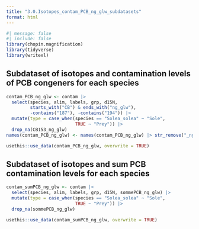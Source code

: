 ```yaml
---
title: "3.0.Isotopes_contam_PCB_ng_glw_subdatasets"
format: html
---
```


```r
#| message: false
#| include: false
library(chopin.magnification)
library(tidyverse)
library(writexl)
```

## Subdataset of isotopes and contamination levels of PCB congeners for each species
```r
contam_PCB_ng_glw <- contam |> 
  select(species, alim, labels, grp, d15N, 
         starts_with("CB") & ends_with("ng_glw"),
         -contains("187"), -contains("194")) |> 
  mutate(type = case_when(species == "Solea_solea" ~ "Sole", 
                          TRUE ~ "Prey")) |> 
  drop_na(CB153_ng_glw)
names(contam_PCB_ng_glw) <- names(contam_PCB_ng_glw) |> str_remove("_ng_glw")

usethis::use_data(contam_PCB_ng_glw, overwrite = TRUE)
```

## Subdataset of isotopes and sum PCB contamination levels for each species
```r
contam_sumPCB_ng_glw <- contam |> 
  select(species, alim, labels, grp, d15N, sommePCB_ng_glw) |> 
  mutate(type = case_when(species == "Solea_solea" ~ "Sole", 
                          TRUE ~ "Prey")) |>
  drop_na(sommePCB_ng_glw)

usethis::use_data(contam_sumPCB_ng_glw, overwrite = TRUE)
```

